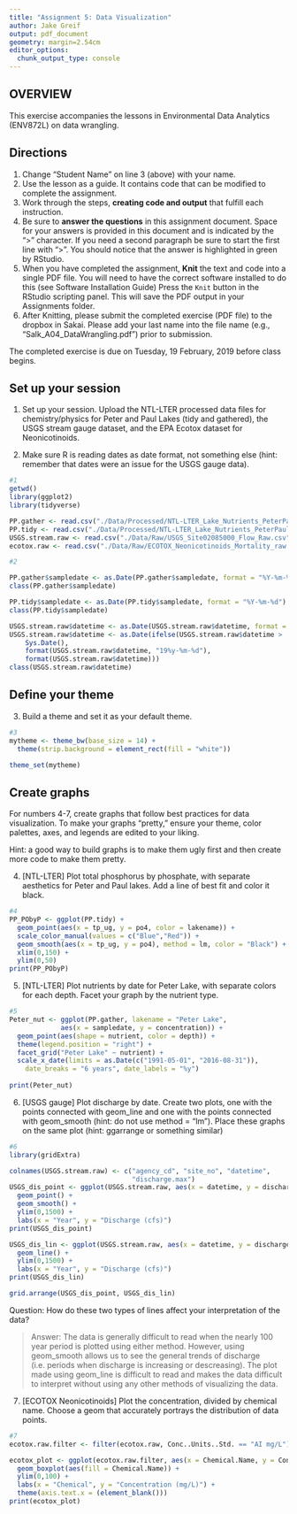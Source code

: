 ```yaml
---
title: "Assignment 5: Data Visualization"
author: Jake Greif
output: pdf_document
geometry: margin=2.54cm
editor_options: 
  chunk_output_type: console
---
```


## OVERVIEW

This exercise accompanies the lessons in Environmental Data Analytics (ENV872L) on data wrangling. 

## Directions
1. Change "Student Name" on line 3 (above) with your name.
2. Use the lesson as a guide. It contains code that can be modified to complete the assignment.
3. Work through the steps, **creating code and output** that fulfill each instruction.
4. Be sure to **answer the questions** in this assignment document.
Space for your answers is provided in this document and is indicated by the ">" character.
If you need a second paragraph be sure to start the first line with ">".
You should notice that the answer is highlighted in green by RStudio. 
6. When you have completed the assignment, **Knit** the text and code into a single PDF file.
You will need to have the correct software installed to do this (see Software Installation Guide)
Press the `Knit` button in the RStudio scripting panel.
This will save the PDF output in your Assignments folder.
8. After Knitting, please submit the completed exercise (PDF file) to the dropbox in Sakai. Please add your last name into the file name (e.g., "Salk_A04_DataWrangling.pdf") prior to submission.

The completed exercise is due on Tuesday, 19 February, 2019 before class begins.

## Set up your session 
1. Set up your session. Upload the NTL-LTER processed data files for chemistry/physics for Peter and Paul Lakes (tidy and gathered), the USGS stream gauge dataset, and the EPA Ecotox dataset for Neonicotinoids. 

2. Make sure R is reading dates as date format, not something else (hint: remember that dates were an issue for the USGS gauge data).

```r
#1
getwd()
library(ggplot2)
library(tidyverse)

PP.gather <- read.csv("./Data/Processed/NTL-LTER_Lake_Nutrients_PeterPaulGathered_Processed.csv")
PP.tidy <- read.csv("./Data/Processed/NTL-LTER_Lake_Nutrients_PeterPaul_Processed.csv")
USGS.stream.raw <- read.csv("./Data/Raw/USGS_Site02085000_Flow_Raw.csv")
ecotox.raw <- read.csv("./Data/Raw/ECOTOX_Neonicotinoids_Mortality_raw.csv")

#2

PP.gather$sampledate <- as.Date(PP.gather$sampledate, format = "%Y-%m-%d")
class(PP.gather$sampledate)

PP.tidy$sampledate <- as.Date(PP.tidy$sampledate, format = "%Y-%m-%d")
class(PP.tidy$sampledate)

USGS.stream.raw$datetime <- as.Date(USGS.stream.raw$datetime, format = "%m/%d/%y")
USGS.stream.raw$datetime <- as.Date(ifelse(USGS.stream.raw$datetime >
    Sys.Date(),
    format(USGS.stream.raw$datetime, "19%y-%m-%d"),
    format(USGS.stream.raw$datetime)))
class(USGS.stream.raw$datetime)

```
## Define your theme
3. Build a theme and set it as your default theme.

```r
#3
mytheme <- theme_bw(base_size = 14) +
  theme(strip.background = element_rect(fill = "white"))

theme_set(mytheme)

```

## Create graphs
For numbers 4-7, create graphs that follow best practices for data visualization. To make your graphs "pretty," ensure your theme, color palettes, axes, and legends are edited to your liking.

Hint: a good way to build graphs is to make them ugly first and then create more code to make them pretty.

4. [NTL-LTER] Plot total phosphorus by phosphate, with separate aesthetics for Peter and Paul lakes. Add a line of best fit and color it black.

```r
#4
PP_PObyP <- ggplot(PP.tidy) +
  geom_point(aes(x = tp_ug, y = po4, color = lakename)) +
  scale_color_manual(values = c("Blue","Red")) +
  geom_smooth(aes(x = tp_ug, y = po4), method = lm, color = "Black") +
  xlim(0,150) +
  ylim(0,50)
print(PP_PObyP)

```


5. [NTL-LTER] Plot nutrients by date for Peter Lake, with separate colors for each depth. Facet your graph by the nutrient type.

```r
#5
Peter_nut <- ggplot(PP.gather, lakename = "Peter Lake",
             aes(x = sampledate, y = concentration)) +
  geom_point(aes(shape = nutrient, color = depth)) +
  theme(legend.position = "right") +
  facet_grid("Peter Lake" ~ nutrient) +
  scale_x_date(limits = as.Date(c("1991-05-01", "2016-08-31")), 
    date_breaks = "6 years", date_labels = "%y")
             
print(Peter_nut)

```


6. [USGS gauge] Plot discharge by date. Create two plots, one with the points connected with geom_line and one with the points connected with geom_smooth (hint: do not use method = "lm"). Place these graphs on the same plot (hint: ggarrange or something similar)

```r
#6
library(gridExtra)

colnames(USGS.stream.raw) <- c("agency_cd", "site_no", "datetime",
                               "discharge.max")
USGS_dis_point <- ggplot(USGS.stream.raw, aes(x = datetime, y = discharge.max)) +
  geom_point() +
  geom_smooth() +
  ylim(0,1500) +
  labs(x = "Year", y = "Discharge (cfs)")
print(USGS_dis_point)

USGS_dis_lin <- ggplot(USGS.stream.raw, aes(x = datetime, y = discharge.max)) +
  geom_line() +
  ylim(0,1500) +
  labs(x = "Year", y = "Discharge (cfs)")
print(USGS_dis_lin)

grid.arrange(USGS_dis_point, USGS_dis_lin)
```
Question: How do these two types of lines affect your interpretation of the data?

> Answer: The data is generally difficult to read when the nearly 100 year period is plotted using either method. However, using geom_smooth allows us to see the general trends of discharge (i.e. periods when discharge is increasing or descreasing). The plot made using geom_line is difficult to read and makes the data difficult to interpret without using any other methods of visualizing the data.

7. [ECOTOX Neonicotinoids] Plot the concentration, divided by chemical name. Choose a geom that accurately portrays the distribution of data points.

```r
#7 
ecotox.raw.filter <- filter(ecotox.raw, Conc..Units..Std. == "AI mg/L")

ecotox_plot <- ggplot(ecotox.raw.filter, aes(x = Chemical.Name, y = Conc..Mean..Std.)) +
  geom_boxplot(aes(fill = Chemical.Name)) +
  ylim(0,100) +
  labs(x = "Chemical", y = "Concentration (mg/L)") +
  theme(axis.text.x = (element_blank()))
print(ecotox_plot)
```


